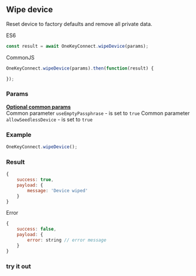 
## Wipe device
Reset device to factory defaults and remove all private data.

ES6
```javascript
const result = await OneKeyConnect.wipeDevice(params);
```

CommonJS
```javascript
OneKeyConnect.wipeDevice(params).then(function(result) {

});
```

### Params
[****Optional common params****](./commonParams)
<br/>
Common parameter `useEmptyPassphrase` - is set to `true`
Common parameter `allowSeedlessDevice` - is set to `true`

### Example
```javascript
OneKeyConnect.wipeDevice();
```

### Result
```javascript
{
    success: true,
    payload: {
        message: 'Device wiped'
    }
}
```
Error
```javascript
{
    success: false,
    payload: {
        error: string // error message
    }
}
```


### try it out
<Playground
    initValue="OneKeyConnect.wipeDevice();"
/>

